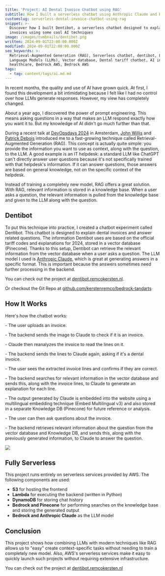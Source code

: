 ```yaml
---
title: 'Project: AI Dental Invoice Chatbot using RAG'
subtitle: How I built a serverless chatbot using Anthropic Claude and RAG
customslug: serverless-dental-invoice-chatbot-using-rag
snippet: >-
  Discover how I built Dentibot, a serverless chatbot designed to explain dental
  invoices using some cool AI techniques
image: /images/tumbnails/dentibot.png
written: 2024-09-01T22:00:00.000Z
modified: 2024-09-01T22:00:00.000Z
seo_keywords: >-
  Retrieval-Augmented Generation (RAG), Serverless chatbot, dentibot, Large
  Language Models (LLMs), Vector database, Dental tariff chatbot, AI in
  healthcare, Bedrock AWS, Bedrock AWS
tags:
  - tag: content/tags/ai.md.md
---
```


In recent months, the quality and use of AI have grown quick. At first, I found this development a bit intimidating because I felt like I had no control over how LLMs generate responses. However, my view has completely changed.

About a year ago, I discovered the power of prompt engineering. This means asking questions in a way that makes an LLM respond exactly how you want it to. But my knowledge of AI didn't go much further than that.

During a recent talk at [DevOpsdays 2024](https://devopsdays.org/events/2024-amsterdam/welcome/) in Amsterdam, [John Willis](https://twitter.com/botchagalupe) and [Patrick Debois](https://twitter.com/patrickdebois) introduced me to a fast-growing technique called Retrieval-Augmented Generation (RAG). This concept is actually quite simple: you provide the information you want to use as context, along with the question, to the LLM. A good example is an IT helpdesk: a standard LLM like ChatGPT can't directly answer user questions because it's not specifically trained with that helpdesk's information. If it can answer questions, those answers are based on general knowledge, not on the specific context of the helpdesk.

Instead of training a completely new model, RAG offers a great solution. With RAG, relevant information is stored in a knowledge base. When a user asks a question, the relevant information is pulled from the knowledge base and given to the LLM along with the question.

## Dentibot

To put this technique into practice, I created a chatbot experiment called Dentibot. This chatbot is designed to explain dental invoices and answer related questions. The information Dentibot uses are based on the official tariff codes and explanations for 2024, stored in a vector database (Pinecone). Thanks to this setup, Dentibot can retrieve the relevant information from the vector database when a user asks a question. The LLM model I used is [Anthropic Claude](https://www.anthropic.com/claude), which is great at generating answers in a specific format. This is important because the answers sometimes need further processing in the backend.

You can check out the project at [dentibot.remcokersten.nl](https://dentibot.remcokersten.nl "dentibot.remcokersten.nl").

Or checkout the Git Repo at [github.com/kerstenremco/bedrock-tandarts](https://github.com/kerstenremco/bedrock-tandarts)

<Alert text="Please note that this is a Dutch-language chatbot." type="info" />

## How It Works

Here's how the chatbot works:

\- The user uploads an invoice.

\- The backend sends the image to Claude to check if it is an invoice.

\- Claude then reanalyzes the invoice to read the lines on it.

\- The backend sends the lines to Claude again, asking if it's a dental invoice.

\- The user sees the extracted invoice lines and confirms if they are correct.

\- The backend searches for relevant information in the vector database and sends this, along with the invoice lines, to Claude to generate an explanation for each line.

\- The output generated by Claude is embedded into the website using a multilingual embedding technique (Embed Multilingual v3) and also stored in a separate Knowledge DB (Pinecone) for future reference or analysis.

\- The user can then ask questions about the invoice.

\- The backend retrieves relevant information about the question from the vector database and Knowledge DB, and sends this, along with the previously generated information, to Claude to answer the question.

![](/images/post-images/dentibot/diagram.png)

## Fully Serverless

This project runs entirely on serverless services provided by AWS. The following components are used:

* **S3** for hosting the frontend
* **Lambda** for executing the backend (written in Python)
* **DynamoDB** for storing chat history
* **Bedrock and Pinecone** for performing searches on the knowledge base and storing the generated output
* **Bedrock and Anthropic Claude** as the LLM model

## Conclusion

This project shows how combining LLMs with modern techniques like RAG allows us to "easy" create context-specific tasks without needing to train a completely new model. Also, AWS's serverless services make it easy to quickly launch such projects without requiring extensive infrastructure.

You can check out the project at [dentibot.remcokersten.nl](https://dentibot.remcokersten.nl "dentibot.remcokersten.nl")
